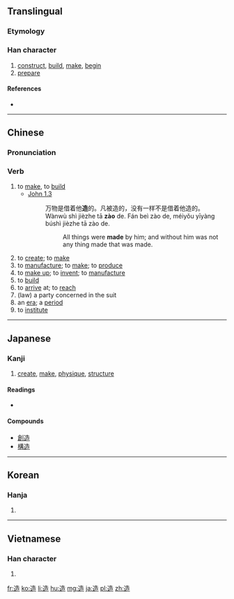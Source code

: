 ==Translingual==
===Etymology===
{{Han compound|辵|告|alt1=辶}}

===Han character===
{{Han char|rn=162|rad=辵|as=07|sn=11|four=3430<sub>6</sub>|canj=卜竹土口 (YHGR)|ids=⿺[[辶]][[告]]}}

# [[construct]], [[build]], [[make]], [[begin]]
# [[prepare]]

====References====
* {{Han ref|kx=1258.120|dkj=38898|dj=1746.060|hdz=63841.060|uh=9020|ud=36896|bh=B379|bd=45945}}

----

==Chinese==
{{zh-forms}}

===Pronunciation===
{{zh-pron
|m=zào
|c=zou6
|h=pfs=chho
|mn=
|mc=y
|oc=y
|ma=Zh-zào.ogg
|cat=v
}}

===Verb===
{{zh-verb|ts}}

# to [[make]], to [[build]]
#* [http://wordproject.org/multi/bi_en_cn_py.htm John 1.3]
#*: 万物是借着他'''造'''的。凡被造的，没有一样不是借着他造的。
#*: Wànwù shì jièzhe tā '''zào''' de. Fán beì zào de, méiyǒu yīyàng búshì jièzhe tā zào de.
#*:: All things were '''made''' by him; and without him was not any thing made that was made.
# to [[create]]; to [[make]]
# to [[manufacture]]; to [[make]]; to [[produce]]
# to [[make up]]; to [[invent]]; to [[manufacture]]
# to [[build]]
# to [[arrive]] at; to [[reach]]
# (law) a party concerned in the suit
# an [[era]]; a [[period]]
# to [[institute]]
----

==Japanese==

===Kanji===
{{ja-kanji|grade=5|rs=辵07}}

# [[create]], [[make]], [[physique]], [[structure]]

====Readings====
* {{ja-readings|kanon=[[そう]] (sō)|goon=[[ぞう]] (zō), [[そう]] (sō)|kanyoon=[[ぞう]] (zō)|kun=[[つく]] ([[tsuku]]), [[いたる]] ([[itaru]]), [[なる]] ([[naru]]), [[みやつこ]] (miyatsuko)|nanori=[[いたる]] (itaru), [[なり]] (nari), [[なる]] (naru), [[はじめ]] (hajime), [[みやつこ]] (miyatsuko)}}

====Compounds====
* [[創造]]
* [[構造]]

----

==Korean==

===Hanja===
{{ko-hanja|hangeul=조|eumhun=|rv=jo|mr=cho|y=co}}

# {{defn|lang=ko|sort=辵07}}

----

==Vietnamese==

===Han character===
{{vi-hantu|[[tạo]], [[xáo]], [[xạo]], [[tháo]]|rs=辵07}}

# {{defn|lang=vi|sort=辵07}}

[[fr:造]]
[[ko:造]]
[[li:造]]
[[hu:造]]
[[mg:造]]
[[ja:造]]
[[pl:造]]
[[zh:造]]